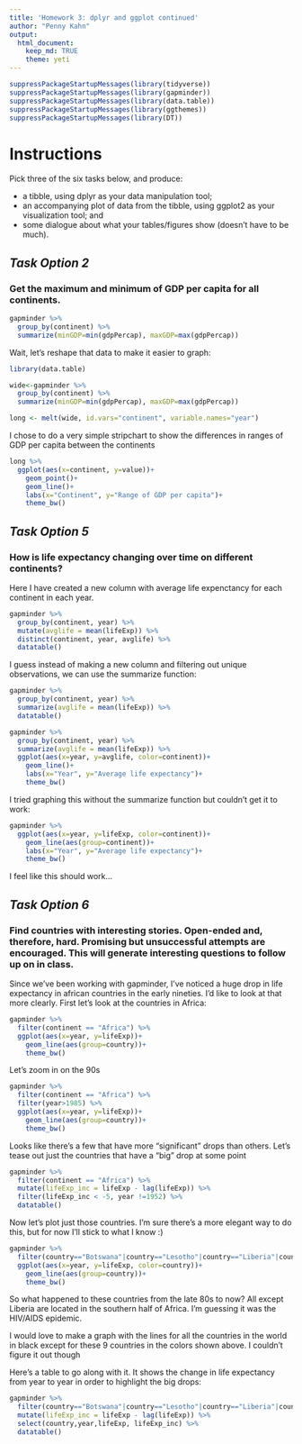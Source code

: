 ```yaml
---
title: 'Homework 3: dplyr and ggplot continued'
author: "Penny Kahn"
output: 
  html_document:
    keep_md: TRUE
    theme: yeti
---
```

```r
suppressPackageStartupMessages(library(tidyverse))
suppressPackageStartupMessages(library(gapminder))
suppressPackageStartupMessages(library(data.table))
suppressPackageStartupMessages(library(ggthemes))
suppressPackageStartupMessages(library(DT))
```

# Instructions

Pick three of the six tasks below, and produce:

* a tibble, using dplyr as your data manipulation tool;
* an accompanying plot of data from the tibble, using ggplot2 as your visualization tool; and
* some dialogue about what your tables/figures show (doesn’t have to be much).

## _Task Option 2_
### Get the maximum and minimum of GDP per capita for all continents.
```r
gapminder %>%
  group_by(continent) %>% 
  summarize(minGDP=min(gdpPercap), maxGDP=max(gdpPercap))
```
Wait, let's reshape that data to make it easier to graph:
```r
library(data.table)
```
```r
wide<-gapminder %>%
  group_by(continent) %>% 
  summarize(minGDP=min(gdpPercap), maxGDP=max(gdpPercap))

long <- melt(wide, id.vars="continent", variable.names="year")
```

I chose to do a very simple stripchart to show the differences in ranges of GDP per capita between the continents
```r
long %>% 
  ggplot(aes(x=continent, y=value))+
    geom_point()+
    geom_line()+
    labs(x="Continent", y="Range of GDP per capita")+
    theme_bw()
```



## _Task Option 5_
### How is life expectancy changing over time on different continents?

Here I have created a new column with average life expenctancy for each continent in each year.
```r
gapminder %>% 
  group_by(continent, year) %>% 
  mutate(avglife = mean(lifeExp)) %>% 
  distinct(continent, year, avglife) %>% 
  datatable()
```
I guess instead of making a new column and filtering out unique observations, we can use the summarize function:
```r
gapminder %>% 
  group_by(continent, year) %>% 
  summarize(avglife = mean(lifeExp)) %>% 
  datatable()
```

```r
gapminder %>% 
  group_by(continent, year) %>% 
  summarize(avglife = mean(lifeExp)) %>% 
  ggplot(aes(x=year, y=avglife, color=continent))+
    geom_line()+
    labs(x="Year", y="Average life expectancy")+
    theme_bw()
```

I tried graphing this without the summarize function but couldn't get it to work:
```r
gapminder %>% 
  ggplot(aes(x=year, y=lifeExp, color=continent))+
    geom_line(aes(group=continent))+
    labs(x="Year", y="Average life expectancy")+
    theme_bw()
```

I feel like this should work...


## _Task Option 6_
### Find countries with interesting stories. Open-ended and, therefore, hard. Promising but unsuccessful attempts are encouraged. This will generate interesting questions to follow up on in class.

Since we've been working with gapminder, I've noticed a huge drop in life expectancy in african countries in the early nineties. I'd like to look at that more clearly. First let's look at the countries in Africa:
```r
gapminder %>% 
  filter(continent == "Africa") %>% 
  ggplot(aes(x=year, y=lifeExp))+
    geom_line(aes(group=country))+
    theme_bw()
```

Let's zoom in on the 90s
```r
gapminder %>% 
  filter(continent == "Africa") %>% 
  filter(year>1985) %>% 
  ggplot(aes(x=year, y=lifeExp))+
    geom_line(aes(group=country))+
    theme_bw()
```

Looks like there's a few that have more "significant" drops than others. Let's tease out just the countries that have a "big" drop at some point
```r
gapminder %>% 
  filter(continent == "Africa") %>% 
  mutate(lifeExp_inc = lifeExp - lag(lifeExp)) %>% 
  filter(lifeExp_inc < -5, year !=1952) %>% 
  datatable()
```

Now let's plot just those countries. I'm sure there's a more elegant way to do this, but for now I'll stick to what I know :)
```r
gapminder %>% 
  filter(country=="Botswana"|country=="Lesotho"|country=="Liberia"|country=="Namibia"|country=="Rwanda"|country=="South Africa"|country=="Swaziland"|country=="Zambia"|country=="Zimbabwe") %>% 
  ggplot(aes(x=year, y=lifeExp, color=country))+
    geom_line(aes(group=country))+
    theme_bw()
```

So what happened to these countries from the late 80s to now? All except Liberia are located in the southern half of Africa. I'm guessing it was the HIV/AIDS epidemic. 

I would love to make a graph with the lines for all the countries in the world in black except for these 9 countries in the colors shown above. I couldn't figure it out though

Here's a table to go along with it. It shows the change in life expectancy from year to year in order to highlight the big drops:
```r
gapminder %>% 
  filter(country=="Botswana"|country=="Lesotho"|country=="Liberia"|country=="Namibia"|country=="Rwanda"|country=="South Africa"|country=="Swaziland"|country=="Zambia"|country=="Zimbabwe") %>% 
  mutate(lifeExp_inc = lifeExp - lag(lifeExp)) %>% 
  select(country,year,lifeExp, lifeExp_inc) %>% 
  datatable()
```

